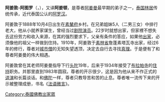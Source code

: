 {{unreferenced|time=2012-01-05T10:11:02+00:00}}
'''阿姜敦-阿图罗'''（{{lang-en|Phra Ajaan Dune Atulo}}，{{bd|1888年||1983年}}），又译'''阿姜顿'''，是尊者[[阿姜曼|阿姜曼]]最早期的弟子之一，[[泰国林居|泰国林居]]传统传承，近代泰国公认的[[阿罗汉|阿罗汉]]。

阿姜敦于1888年10月4日出生在[[素輦府|素輦府]]乡村。在兄弟姐妹5人（二男三女）中排行老大，他从小就养家谋生，曾经当过[[剧院|剧院]][[演员|演员]]。22岁时就想出家，但家裡不想失去这份劳力和收入来源，在其的强烈要求下，父亲有条件的答应，如果他[[出家|出家]]，必须像他的祖父一样做到住持。1910年，阿姜敦于[[素林省|素林省]]詹蓬素塔瓦寺出家，经过6年的修行，尊者对[[城市僧|城市僧]]的无知失望透顶，决定去自行去寻找[[真理|真理]]。于是便有了和尊者阿姜曼的伟大相遇。

阿姜敦曾在其老师阿姜曼指导下行[[头陀|头陀]]19年，后来于1934年接受了[[布拉帕寺|布拉帕寺]]的[[住持|住持]]职务。并那里直到1983年圆寂。尊者的开示很少，这是因为他从来不作正式的[[讲演|讲演]]和长篇谈话。和[[佛陀|佛陀]]一样，尊者只教导苦和苦的止息。尊者唯一流传下来的开示被整理成册，书名《[[法语微言|法语微言]]》。
[[Category:泰國佛教出家眾|Category:泰國佛教出家眾]]